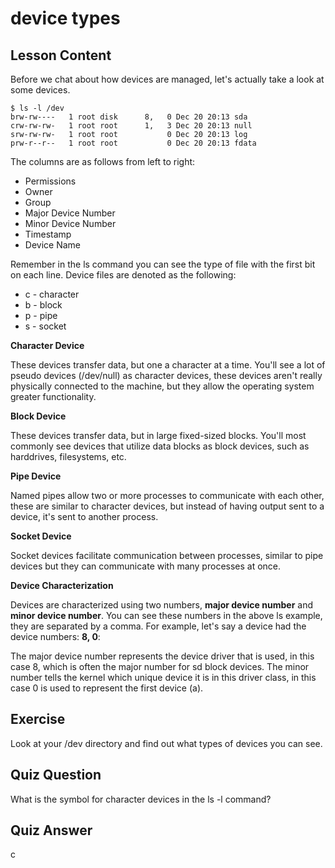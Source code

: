 # device types

## Lesson Content

Before we chat about how devices are managed, let's actually take a look at some devices.

```
$ ls -l /dev
brw-rw----   1 root disk      8,   0 Dec 20 20:13 sda
crw-rw-rw-   1 root root      1,   3 Dec 20 20:13 null
srw-rw-rw-   1 root root           0 Dec 20 20:13 log
prw-r--r--   1 root root           0 Dec 20 20:13 fdata
```

The columns are as follows from left to right:

<ul>
<li>Permissions</li>
<li>Owner</li>
<li>Group</li>
<li>Major Device Number</li>
<li>Minor Device Number</li>
<li>Timestamp</li>
<li>Device Name</li>
</ul>

Remember in the ls command you can see the type of file with the first bit on each line. Device files are denoted as the following: 

<ul>
<li>c - character</li>
<li>b - block</li>
<li>p - pipe</li>
<li>s - socket</li>
</ul>

<b>Character Device</b>

These devices transfer data, but one a character at a time. You'll see a lot of pseudo devices (/dev/null) as character devices, these devices aren't really physically connected to the machine, but they allow the operating system greater functionality. 

<b>Block Device</b>

These devices transfer data, but in large fixed-sized blocks. You'll most commonly see devices that utilize data blocks as block devices, such as harddrives, filesystems, etc. 

<b>Pipe Device</b>

Named pipes allow two or more processes to communicate with each other, these are similar to character devices, but instead of having output sent to a device, it's sent to another process. 

<b>Socket Device</b>

Socket devices facilitate communication between processes, similar to pipe devices but they can communicate with many processes at once. 

<b>Device Characterization</b>

Devices are characterized using two numbers, <b>major device number</b> and <b>minor device number</b>. You can see these numbers in the above ls example, they are separated by a comma. For example, let's say a device had the device numbers: <b>8, 0</b>:

The major device number represents the device driver that is used, in this case 8, which is often the major number for sd block devices. The minor number tells the kernel which unique device it is in this driver class, in this case 0 is used to represent the first device (a).

## Exercise

Look at your /dev directory and find out what types of devices you can see.

## Quiz Question

What is the symbol for character devices in the ls -l command?

## Quiz Answer

c